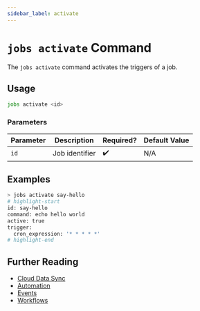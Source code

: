```yaml
---
sidebar_label: activate
---
```


# `jobs activate` Command

The `jobs activate` command activates the triggers of a job.

## Usage

```bash
jobs activate <id>
```

### Parameters

| Parameter | Description    | Required? | Default Value |
| --------- | -------------- | --------- | ------------- |
| `id`      | Job identifier | ✔️        | N/A           |

## Examples

```bash
> jobs activate say-hello
# highlight-start
​id: say-hello
​command: echo hello world
​active: true
​trigger:
​  cron_expression: '* * * * *'
# highlight-end
```

## Further Reading

- [Cloud Data Sync](../../../../concepts/cloud-data-sync/index.mdx)
- [Automation](../../../../concepts/automation/index.mdx)
- [Events](../../../events/index.mdx)
- [Workflows](../../../workflows/index.mdx)
